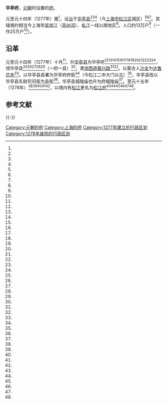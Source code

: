 {{古代行政区
|行政区名 = 华亭府
|行政区图片 = [[File:松江府衙門樓.jpg|220px]]
<!--以下内容将显示在“基本资料”栏--> 
|简称 = 
|朝代 = 元
|上级 = [[嘉兴路|嘉兴路]]
|行政区 = 府
|辖境 = 今[[上海市|上海市]]大部
|方言 = [[吴语|吴语]]
|毗邻 = 
<!--以下内容将显示在“历史”栏-->
|原称 = 华亭县
|设立 = 元至元十四年（1277年）
|撤销 = 
|后称 = 松江府
<!--以下内容将显示在“行政”栏-->
|政府官署 = 
|驻地 = 华亭县
|下级行政区 = 华亭县
}}
'''华亭府'''，[[元朝|元朝]]时设置的[[府_(行政区划)|府]]。

元至元十四年（1277年）置<ref name="上海地名志市"/>，设[[治所|治]]于[[华亭县_(唐朝)|华亭县]]<ref name="上海地名志区县"/><ref name="上海地名志市"/><ref name="上海地名志总述"/>（今[[上海市|上海市]][[松江区|松江区]]城区）<ref name="上海地名志市"/><ref name="上海名镇志松江镇"/><ref name="松江县志松江镇"/>。其辖境约相当今上海市[[吴淞江|吴淞江]]（[[苏州河|苏州河]]）、[[虬江|虬江]]一线以南地区<ref name="松江县志松江府记略"/>。人口约13万户<ref name="松江县志元代"/>（一作25万户<ref name="上海民族志大事记"/>）。

==沿革==
元至元十四年（1277年）十月<ref name="松江县志大事记"/>，升[[华亭县|华亭县]]为华亭府<ref name="松江县志大事记"/><ref name="金山县志沿革"/><ref name="上海县志建置"/><ref name="金山县志大事记"/><ref name="松江县志沿革"/><ref name="上海旧政权建置志明代以前"/><ref name="上海旧政权建置志华亭建县至上海建市前"/><ref name="金山建置隶属考"/><ref name="南汇县志建县后"/><ref name="上海宗教志其他道观"/><ref name="上海宗教志总述"/><ref name="上海对外经济贸易志"/><ref name="上海建县年代之我见"/>，领华亭县<ref name="松江县志大事记"/><ref name="松江县志沿革"/><ref name="上海旧政权建置志明代以前"/><ref name="松江县志松江府记略"/><ref name="上海旧政权建置志华亭建县至上海建市前"/>（一府一县）<ref name="上海县志建置"/>，隶[[浙西道|浙西道]][[嘉兴路|嘉兴路]]<ref name="金山县志沿革"/><ref name="金山县志大事记"/>。以蒙古人[[沙全|沙全]]为[[达鲁花赤|达鲁花赤]]<ref name="上海民族志大事记"/>。以华亭县县署为华亭府府衙<ref name="上海监狱志历朝监狱"/>（今松江二中大门以北）<ref name="松江县志府县机构地址"/>，华亭县改以华亭县东尉司司衙为县衙<ref name="上海监狱志历朝监狱"/>。华亭县城隍庙也升为府城隍庙<ref name="上海宗教志其他道观"/>。至元十五年（1278年）<ref name="松江县志大事记"/><ref name="徐汇区志隶属沿革"/><ref name="上海内河航运志干线及市区小港航道"/><ref name="上海农业志水"/><ref name="上海水利志陆域水系"/>，以境内有[[吴淞江|松江]]更名为[[松江府|松江府]]<ref name="上海地名志市"/><ref name="松江县志沿革"/><ref name="上海内河航运志干线及市区小港航道"/><ref name="上海农业志水"/><ref name="上海水利志陆域水系"/><ref name="吴淞江与闸北"/>。

==参考文献==
{{Reflist
|colwidth = 32em
|refs =
<ref name="金山县志沿革">{{cite news |language = zh-cn |url = http://www.shtong.gov.cn/newsite/node2/node4/node2250/node3937/node6038/node6062/node10573/userobject1ai1770.html |title = 《金山县志》>>第一编 建置>>第一章 建置沿革>>第二节 沿革 |author = 上海市金山县县志编纂委员会 |publisher = 上海人民出版社 |date = 1990年10月 |accessdate = 2019-04-15 |archive-date = 2016-04-26 |archive-url = https://web.archive.org/web/20160426165449/http://www.shtong.gov.cn/Newsite/node2/node4/node2250/node3937/node6038/node6062/node10573/userobject1ai1770.html |dead-url = no }}</ref>

<ref name="上海县志建置">{{cite news |language = zh-cn |url = http://www.shtong.gov.cn/newsite/node2/node4/node2250/shanghai/node53607/node53609/node53611/userobject1ai35414.html |title = 《上海县志》 >>第一篇建置>>（一）建置沿革>>建置 |author = 上海县县志编纂委员会 |publisher = 上海人民出版社 |date = 1993年7月 |accessdate = 2019-04-15 |archive-date = 2020-09-19 |archive-url = https://web.archive.org/web/20200919071408/http://shtong.gov.cn/newsite/node2/node4/node2250/shanghai/node53607/node53609/node53611/userobject1ai35414.html |dead-url = no }}</ref>

<ref name="金山县志大事记">{{cite news |language = zh-cn |url = http://www.shtong.gov.cn/newsite/node2/node4/node2250/node3937/node3941/index.html |title = 《金山县志》>>大事记 |author = 上海市金山县县志编纂委员会 |publisher = 上海人民出版社 |date = 1990年10月 |accessdate = 2019-04-15 |archive-date = 2019-02-27 |archive-url = https://web.archive.org/web/20190227033905/http://www.shtong.gov.cn/newsite/node2/node4/node2250/node3937/node3941/index.html |dead-url = no }}</ref>

<ref name="松江县志大事记">{{cite news |language = zh-cn |url = http://www.shtong.gov.cn/newsite/node2/node4/node2250/songjiang/node46164/index.html |title = 《松江县志》>>大事记 |author = 上海市松江县地方史志编纂委员会 |publisher = 上海人民出版社 |date = 1991年8月 |accessdate = 2019-04-15 |archive-date = 2020-07-27 |archive-url = https://web.archive.org/web/20200727163746/http://www.shtong.gov.cn/newsite/node2/node4/node2250/songjiang/node46164/index.html |dead-url = no }}</ref>

<ref name="松江县志沿革">{{cite news |language = zh-cn |url = http://www.shtong.gov.cn/newsite/node2/node4/node2250/songjiang/node46165/node46167/node61746/userobject1ai32333.html |title = 《松江县志》>>第一卷 建置>>第一章 沿革与行政区划>>第一节 沿革 |author = 上海市松江县地方史志编纂委员会 |publisher = 上海人民出版社 |date = 1991年8月 |accessdate = 2019-04-15 |archive-date = 2016-03-26 |archive-url = https://web.archive.org/web/20160326223736/http://www.shtong.gov.cn/Newsite/node2/node4/node2250/songjiang/node46165/node46167/node61746/userobject1ai32333.html |dead-url = no }}</ref>

<ref name="徐汇区志隶属沿革">{{cite news |language = zh-cn |url = http://www.shtong.gov.cn/newsite/node2/node4/node2250/songjiang/node46165/node46167/node61746/userobject1ai32333.html |title = 《徐汇区志》>>第一篇 地理·建制>>第二章 建置区划>>第一节 隶属沿革 |author = 徐汇区志编纂委员会 |publisher = 上海社会科学院出版社 |date = 1997年12月 |accessdate = 2019-04-15 |archive-date = 2016-03-26 |archive-url = https://web.archive.org/web/20160326223736/http://www.shtong.gov.cn/Newsite/node2/node4/node2250/songjiang/node46165/node46167/node61746/userobject1ai32333.html |dead-url = no }}</ref>

<ref name="上海内河航运志干线及市区小港航道">{{cite news |language = zh-cn |url = http://www.shtong.gov.cn/newsite/node2/node2245/node4501/node56003/node56005/userobject1ai43356.html |title = 《上海内河航运志》>>第一章航道 >>第一节　干线及市区小港航道 |author = 上海内河航运志编纂委员会 |publisher = 上海社会科学院出版社 |date = 1999年6月 |accessdate = 2019-04-15 |archive-date = 2020-08-18 |archive-url = https://web.archive.org/web/20200818211440/http://www.shtong.gov.cn/newsite/node2/node2245/node4501/node56003/node56005/userobject1ai43356.html |dead-url = no }}</ref>

<ref name="上海旧政权建置志明代以前">{{cite news |language = zh-cn |url = http://www.shtong.gov.cn/newsite/node2/node2245/node4530/node22742/node60833/userobject1ai53047.html |title = 《上海旧政权建置志》>>第二章 行政机构>>第一节 明代以前 |author = 《上海旧政权建置志》编纂委员会 |publisher = 上海社会科学院出版社 |date = 2001年8月 |accessdate = 2019-04-15 |archive-date = 2016-03-27 |archive-url = https://web.archive.org/web/20160327084207/http://www.shtong.gov.cn/Newsite/node2/node2245/node4530/node22742/node60833/userobject1ai53047.html |dead-url = no }}</ref>

<ref name="松江县志松江府记略">{{cite news |language = zh-cn |url = http://www.shtong.gov.cn/newsite/node2/node4/node2250/songjiang/node63582/index.html |title = 《松江县志》>>特记一 松江府记略 |author = 上海市松江县地方史志编纂委员会 |publisher = 上海人民出版社 |date = 1991年8月 |accessdate = 2019-04-15 |archive-date = 2019-02-27 |archive-url = https://web.archive.org/web/20190227033618/http://www.shtong.gov.cn/newsite/node2/node4/node2250/songjiang/node63582/index.html |dead-url = no }}</ref>

<ref name="松江县志元代">{{cite news |language = zh-cn |url = http://www.shtong.gov.cn/newsite/node2/node4/node2250/songjiang/node63582/node63585/node63592/userobject1ai51780.html |title = 《松江县志》>>特记一 松江府记略>>第二章松江府时期>>第一节 元代 |author = 上海市松江县地方史志编纂委员会 |publisher = 上海人民出版社 |date = 1991年8月 |accessdate = 2019-04-15 |archive-date = 2016-04-26 |archive-url = https://web.archive.org/web/20160426165252/http://www.shtong.gov.cn/Newsite/node2/node4/node2250/songjiang/node63582/node63585/node63592/userobject1ai51780.html |dead-url = no }}</ref>

<ref name="上海旧政权建置志华亭建县至上海建市前">{{cite news |language = zh-cn |url = http://www.shtong.gov.cn/newsite/node2/node2245/node4530/node22765/node22771/userobject1ai53043.html |title = 《上海旧政权建置志》>>第一章 建置与境域>>第二节 华亭建县至上海建市前 |author = 《上海旧政权建置志》编纂委员会 |publisher = 上海社会科学院出版社 |date = 2001年8月 |accessdate = 2019-04-15 |archive-date = 2016-03-27 |archive-url = https://web.archive.org/web/20160327084140/http://www.shtong.gov.cn/Newsite/node2/node2245/node4530/node22765/node22771/userobject1ai53043.html |dead-url = no }}</ref>

<ref name="上海民族志大事记">{{cite news |language = zh-cn |url = http://www.shtong.gov.cn/newsite/node2/node2245/node65931/node65936/index.html |title = 《上海民族志》>>大事记 |author = 《上海民族志》编纂委员会 |publisher = 上海社会科学院出版社 |date = 1997年6月 |accessdate = 2019-04-15 |archive-date = 2017-01-26 |archive-url = https://web.archive.org/web/20170126001239/http://www.shtong.gov.cn/newsite/node2/node2245/node65931/node65936/index.html |dead-url = no }}</ref>

<ref name="上海农业志水">{{cite news |language = zh-cn |url = http://www.shtong.gov.cn/newsite/node2/node2245/node66643/node66647/node66670/node66730/userobject1ai62987.html |title = 《上海农业志》>>第一编 农业生产条件>>第一章 农业资源>>第三节 水 |author = 《上海农业志》编纂委员会 |publisher = 上海社会科学院出版社 |date = 1996年3月 |accessdate = 2019-04-15 |archive-date = 2016-04-27 |archive-url = https://web.archive.org/web/20160427012821/http://www.shtong.gov.cn/Newsite/node2/node2245/node66643/node66647/node66670/node66730/userobject1ai62987.html |dead-url = no }}</ref>

<ref name="上海水利志陆域水系">{{cite news |language = zh-cn |url = http://www.shtong.gov.cn/newsite/node2/node2245/node68538/node68545/node68564/node68627/userobject1ai66191.html |title = 《上海水利志》>>第一编 水利自然环境>>第三章 水域水系>>第二节 陆域水系 |author = 《上海水利志》编纂委员会 |publisher = 上海社会科学院出版社 |date = 1997年12月 |accessdate = 2019-04-15 |archive-date = 2020-08-18 |archive-url = https://web.archive.org/web/20200818211231/http://www.shtong.gov.cn/newsite/node2/node2245/node68538/node68545/node68564/node68627/userobject1ai66191.html |dead-url = no }}</ref>

<ref name="上海地名志区县">{{cite news |language = zh-cn |url = http://www.shtong.gov.cn/newsite/node2/node2245/node70862/node70868/node70907/node70910/userobject1ai73647.html |title = 《上海地名志》>>第二篇 政区地名>>第一章 市、区、县>>第二节 区、县 |author = 《上海地名志》编纂委员会 |publisher = 上海社会科学院出版社 |date = 1998年12月 |accessdate = 2019-04-15 |archive-date = 2014-12-04 |archive-url = https://web.archive.org/web/20141204132139/http://www.shtong.gov.cn/newsite/node2/node2245/node70862/node70868/node70907/node70910/userobject1ai73647.html |dead-url = no }}</ref>

<ref name="上海地名志市">{{cite news |language = zh-cn |url = http://www.shtong.gov.cn/newsite/node2/node2245/node70862/node70868/node70907/node70910/userobject1ai73644.html |title = 《上海地名志》>>第二篇 政区地名>>第一章市、区、县>>第一节 市 |author = 《上海地名志》编纂委员会 |publisher = 上海社会科学院出版社 |date = 1998年12月 |accessdate = 2019-04-15 |archive-date = 2015-09-24 |archive-url = https://web.archive.org/web/20150924124827/http://www.shtong.gov.cn/newsite/node2/node2245/node70862/node70868/node70907/node70910/userobject1ai73644.html |dead-url = no }}</ref>

<ref name="上海名镇志松江镇">{{cite news |language = zh-cn |url = http://www.shtong.gov.cn/newsite/node2/node71994/node72081/node72083/index.html |title = 《上海名镇志》>>旧府新城：松江镇 |author = 上海市地方志办公室 |publisher = 上海社会科学院出版社 |date = 2004年8月 |accessdate = 2019-04-15 |archive-date = 2020-02-21 |archive-url = https://web.archive.org/web/20200221114253/http://www.shtong.gov.cn/Newsite/node2/node71994/node72081/node72083/index.html |dead-url = no }}</ref>

<ref name="上海地名志总述">{{cite news |language = zh-cn |url = http://www.shtong.gov.cn/newsite/node2/node2245/node70862/node70865/index.html |title = 《上海地名志》>>总述 |author = 《上海地名志》编纂委员会 |publisher = 上海社会科学院出版社 |date = 1998年12月 |accessdate = 2019-04-15 |archive-date = 2019-02-27 |archive-url = https://web.archive.org/web/20190227065254/http://www.shtong.gov.cn/newsite/node2/node2245/node70862/node70865/index.html |dead-url = no }}</ref>

<ref name="金山建置隶属考">{{cite news |language = zh-cn |url = http://www.shtong.gov.cn/newsite/node2/node70393/node70403/node72560/node72674/userobject1ai82295.html |title = 《上海地方志》>>1990年第四期 >>金山建置隶属考 |author = 蔡仁甫 |publisher = 上海市地方志办公室 |date = 1990年 |accessdate = 2019-04-15 |archive-date = 2019-04-15 |archive-url = https://web.archive.org/web/20190415081500/http://www.shtong.gov.cn/newsite/node2/node70393/node70403/node72560/node72674/userobject1ai82295.html |dead-url = no }}</ref>

<ref name="上海监狱志历朝监狱">{{cite news |language = zh-cn |url = http://www.shtong.gov.cn/newsite/node2/node2245/node73095/node73100/node73147/userobject1ai86011.html |title = 《上海监狱志》>>第一章 建置沿革>>第一节 历朝监狱 |author = 《上海监狱志》编纂委员会 |publisher = 上海社会科学院出版社 |date = 2003年12月 |accessdate = 2019-04-15 |archive-date = 2016-04-26 |archive-url = https://web.archive.org/web/20160426222130/http://www.shtong.gov.cn/Newsite/node2/node2245/node73095/node73100/node73147/userobject1ai86011.html |dead-url = no }}</ref>

<ref name="松江县志松江镇">{{cite news |language = zh-cn |url = http://www.shtong.gov.cn/newsite/node2/node4/node2250/songjiang/node46165/node46186/node46188/userobject1ai32347.html |title = 《松江县志》>>第一卷 建置>>第三章 乡镇>>第一节 松江镇 |author = 上海市松江县地方史志编纂委员会 |publisher = 上海人民出版社 |date = 1991年8月 |accessdate = 2019-04-15 |archive-date = 2016-03-31 |archive-url = https://web.archive.org/web/20160331212917/http://www.shtong.gov.cn/newsite/node2/node4/node2250/songjiang/node46165/node46186/node46188/userobject1ai32347.html |dead-url = no }}</ref>

<ref name="南汇县志建县后">{{cite news |language = zh-cn |url = http://www.shtong.gov.cn/newsite/node2/node4/node2250/node4425/node11843/node11976/node11994/userobject1ai16689.html |title = 《南汇县志》>>第二编建置>>建置沿革>>建县后 |author = 上海市南汇县县志编纂委员会 |publisher = 上海人民出版社 |date = 1992年3月 |accessdate = 2019-04-15 |archive-date = 2016-03-27 |archive-url = https://web.archive.org/web/20160327005724/http://www.shtong.gov.cn/Newsite/node2/node4/node2250/node4425/node11843/node11976/node11994/userobject1ai16689.html |dead-url = no }}</ref>

<ref name="上海宗教志其他道观">{{cite news |language = zh-cn |url = http://www.shtong.gov.cn/newsite/node2/node2245/node75195/node75201/node75252/node75262/userobject1ai91089.html |title = 《上海宗教志》>>第二编 道教>>第一章 场所>>第二节 其他道观 |author = 《上海宗教志》编纂委员会 |publisher = 上海社会科学院出版社 |date = 2001年1月 |accessdate = 2019-04-15 |archive-date = 2019-04-15 |archive-url = https://web.archive.org/web/20190415081600/http://www.shtong.gov.cn/newsite/node2/node2245/node75195/node75201/node75252/node75262/userobject1ai91089.html |dead-url = no }}</ref>

<ref name="上海宗教志总述">{{cite news |language = zh-cn |url = http://www.shtong.gov.cn/newsite/node2/node2245/node75195/node75198/index.html |title = 《上海宗教志》>>总述 |author = 《上海宗教志》编纂委员会 |publisher = 上海社会科学院出版社 |date = 2001年1月 |accessdate = 2019-04-15 |archive-date = 2020-09-20 |archive-url = https://web.archive.org/web/20200920205659/http://www.shtong.gov.cn/Newsite/node2/node2245/node75195/node75198/index.html |dead-url = no }}</ref>

<ref name="上海对外经济贸易志">{{cite news |language = zh-cn |url = http://www.shtong.gov.cn/newsite/node2/node2245/node74728/node74750/index.html |title = 《上海对外经济贸易志》>>第二十卷 大事记略（751-1995年） |author = 《上海对外经济贸易志》编纂委员会 |publisher = 上海社会科学院出版社 |date = 2001年12月 |accessdate = 2019-04-15 |archive-date = 2019-04-15 |archive-url = https://web.archive.org/web/20190415081335/http://www.shtong.gov.cn/newsite/node2/node2245/node74728/node74750/index.html |dead-url = no }}</ref>

<ref name="上海建县年代之我见">{{cite news |language=zh-cn |url = http://www.shtong.gov.cn/newsite/node2/node70393/node70403/node72565/node72684/userobject1ai82562.html |title = 《上海地方志》 >>1989年第五期>>上海建县年代之我见 |author = 沈永清 |publisher = 上海市地方志办公室 |date = 1989年 }}</ref>

<ref name="吴淞江与闸北">{{cite news |language=zh-cn |url = http://www.shtong.gov.cn/newsite/node2/node70393/node70403/node70588/node70591/userobject1ai71037.html |title = 《上海地方志》 >>2002年第六期>>吴淞江与闸北 |author = 冯梅椿 |publisher = 上海市地方志办公室 |date = 2002年 }}</ref>

<ref name="松江县志府县机构地址">{{cite news |language = zh-cn |url = http://www.shtong.gov.cn/newsite/node2/node4/node2250/songjiang/node46165/node46174/node61747/userobject1ai32345.html |title = 《松江县志》>>第一卷 建置>>第二章 县城>>第四节 府、县机构地址 |author = 上海市松江县地方史志编纂委员会 |publisher = 上海人民出版社 |date = 1991年8月 |accessdate = 2019-04-15 |archive-date = 2016-03-31 |archive-url = https://web.archive.org/web/20160331104735/http://www.shtong.gov.cn/newsite/node2/node4/node2250/songjiang/node46165/node46174/node61747/userobject1ai32345.html |dead-url = no }}</ref>

}}

{{-}}
{{元朝行政区划|nocat}}
{{1949年以前上海已撤销县级以上行政区}}
{{DEFAULTSORT:H}}
[[Category:元朝的府|Category:元朝的府]] 
[[Category:上海的府|Category:上海的府]]
[[Category:1277年建立的行政区划|Category:1277年建立的行政区划]]
[[Category:1278年废除的行政区划|Category:1278年废除的行政区划]]